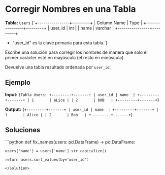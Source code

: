 # Corregir Nombres en una Tabla

**Tabla:** `Users`
<TerminalOutput>
{`+----------------+---------+
| Column Name    | Type    |
+----------------+---------+
| user_id        | int     |
| name           | varchar |
+----------------+---------+

- "user_id" es la clave primaria para esta tabla.`}
</TerminalOutput>

Escribe una solución para corregir los nombres de manera que solo el primer carácter esté en mayúscula (el resto en minúscula).

Devuelve una tabla resultado ordenada por `user_id`.

## Ejemplo

**Input:**
<TerminalOutput>
{`Tabla Users:
+---------+-------+
| user_id | name  |
+---------+-------+
| 1       | aLice |
| 2       | bOB   |
+---------+-------+`}
</TerminalOutput>

**Output:**
<TerminalOutput>
{`+---------+-------+
| user_id | name  |
+---------+-------+
| 1       | Alice |
| 2       | Bob   |
+---------+-------+`}
</TerminalOutput>

## Soluciones

<Solution title="Python" icon="Python">
```python
def fix_names(users: pd.DataFrame) -> pd.DataFrame:
    
    users['name'] = users['name'].str.capitalize()
    
    return users.sort_values(by='user_id')
    
```
</Solution>